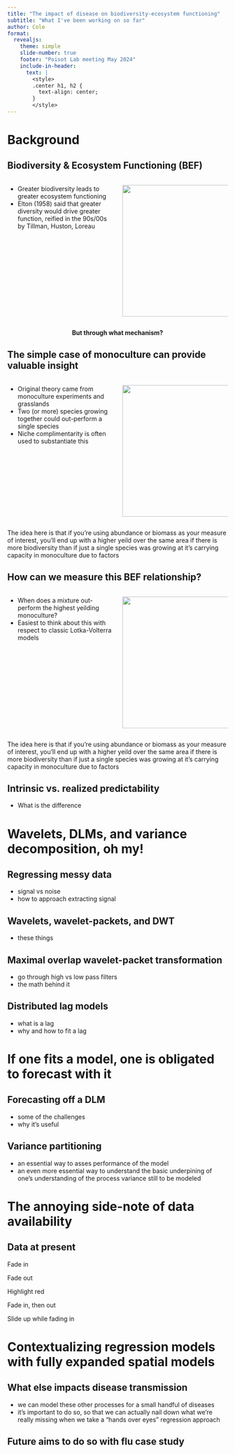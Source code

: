 ```yaml
---
title: "The impact of disease on biodiversity-ecosystem functioning"
subtitle: "What I've been working on so far"
author: Cole
format:
  revealjs: 
    theme: simple
    slide-number: true
    footer: "Poisot Lab meeting May 2024"
    include-in-header: 
      text: |
        <style>
        .center h1, h2 {
          text-align: center;
        }
        </style>
---
```



# Background {.center}

## Biodiversity & Ecosystem Functioning (BEF) {.center}

::: columns
::: {.column width="50%"}

::: incremental
- Greater biodiversity leads to greater ecosystem functioning 
- Elton (1958) said that greater diversity would drive greater function, reified in the 90s/00s by Tillman, Huston, Loreau 
:::

:::

::: {.column width="50%"}

![](images/biodiverse-forest.avif){fig-align="right"width="500" height="300" bottom="50"}

:::
:::

::: {.fragment .fade-in style="text-align: center; margin-top: 0.5em"}
**But through what mechanism?**
:::


## The simple case of monoculture can provide valuable insight {.center}


::: columns
::: {.column width="50%"}

::: incremental
- Original theory came from monoculture experiments and grasslands
- Two (or more) species growing together could out-perform a single species 
- Niche complimentarity is often used to substantiate this
:::

:::

::: {.column width="50%"}

![](images/mono-vs-polyculture.jpg){fig-align="right"width="500" height="300" bottom="25"}

:::
:::

::: {.notes}
The idea here is that if you're using abundance or biomass as your measure of interest, you'll end up with a higher yeild over the same area if there is more biodiversity than if just a single species was growing at it's carrying capacity in monoculture due to factors 
:::

## How can we measure this BEF relationship?

::: columns
::: {.column width="50%"}
::: incremental
- When does a mixture out-perform the highest yeilding monoculture? 
- Easiest to think about this with respect to classic Lotka-Volterra models
:::
:::
::: {.column width="50%"}
![](images/mono-vs-polyculture.jpg){fig-align="right"width="500" height="300" bottom="25"}
:::
:::
::: {.notes}
The idea here is that if you're using abundance or biomass as your measure of interest, you'll end up with a higher yeild over the same area if there is more biodiversity than if just a single species was growing at it's carrying capacity in monoculture due to factors 
:::

## Intrinsic vs. realized predictability{.smaller}

- What is the difference 

# Wavelets, DLMs, and variance decomposition, oh my!{.smaller}

## Regressing messy data{.smaller}

- signal vs noise
- how to approach extracting signal

## Wavelets, wavelet-packets, and DWT{.smaller}

- these things

## Maximal overlap wavelet-packet transformation

- go through high vs low pass filters 
- the math behind it

## Distributed lag models 

- what is a lag 
- why and how to fit a lag

# If one fits a model, one is obligated to forecast with it 

## Forecasting off a DLM

- some of the challenges
- why it's useful 

## Variance partitioning 

- an essential way to asses performance of the model 
- an even more essential way to understand the basic underpining of one's understanding of the process variance still to be modeled

# The annoying side-note of data availability 

## Data at present 

::: {.fragment .center-xy}
Fade in
:::

::: {.fragment .fade-out}
Fade out
:::

::: {.fragment .highlight-red}
Highlight red
:::

::: {.fragment .fade-in-then-out}
Fade in, then out
:::

::: {.fragment .fade-up}
Slide up while fading in
:::

# Contextualizing regression models with fully expanded spatial models 

## What else impacts disease transmission

- we can model these other processes for a small handful of diseases
- it's important to do so, so that we can actually nail down what we're really missing when we take a "hands over eyes" regression approach 

## Future aims to do so with flu case study 

